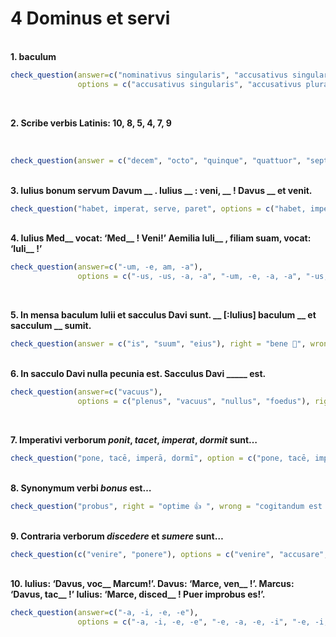 # 4 Dominus et servi
 
</br>
**1. baculum**
```{r}
check_question(answer=c("nominativus singularis", "accusativus singularis"), 
               options = c("accusativus singularis", "accusativus pluralis", "nominativus singularis", "nominativus pluralis"), right = "ita, ut dicis 👏", wrong = "minime 😔", button_label = "Rectene dico?", type = "checkbox")
```
</br>

**2. Scribe verbis Latinis: 10, 8, 5, 4, 7, 9**
 
</br>
  
```{r}
check_question(answer = c("decem", "octo", "quinque", "quattuor", "septem", "novem"), right = "recte sane 🙂", wrong = "quid ais? 🤨", button_label = "Rectene dico?", type = "in_order")
```
 

</br>
**3. Iulius bonum servum Davum  __ . Iulius __ : veni, __ ! Davus __ et venit.**
 
```{r}
check_question("habet, imperat, serve, paret", options = c("habet, imperat, serve, paret", "paret, habet, serve, imperat", "habet, paret, servus, imperat", "habet, imperat, servus, paret"), right = "probe 👌 ", wrong = "non ita ☹️ ", button_label = "Rectene dico?", type = "select")
```
 
</br>
**4. Iulius Med__ vocat: ‘Med__ ! Veni!’ Aemilia Iuli__ , filiam suam, vocat: ‘Iuli__ !’**
```{r}
check_question(answer=c("-um, -e, am, -a"), 
               options = c("-us, -us, -a, -a", "-um, -e, -a, -a", "-us, -e, -am, -a", "-um, -e, am, -a"), right = "optime 👍", wrong = "non ita ☹️", button_label = "Rectene dico?", type = "radio")
```
</br>

**5. In mensa baculum Iulii et sacculus Davi sunt. __ [:Iulius] baculum __ et sacculum __ sumit.** 
  

```{r}
check_question(answer = c("is", "suum", "eius"), right = "bene 🤩", wrong = "minime 😔", button_label = "Rectene dico?", type = "in_order")
```
 
</br>
**6. In sacculo Davi nulla pecunia est. Sacculus Davi _____ est.** 
```{r}
check_question(answer=c("vacuus"), 
               options = c("plenus", "vacuus", "nullus", "foedus"), right = "sic est  🤩", wrong = "minime 😔", button_label = "Rectene dico?", type = "radio")
```
</br>

**7. Imperativi verborum _ponit_, _tacet_, _imperat_, _dormit_ sunt...**
  

```{r}
check_question("pone, tacē, imperā, dormī", option = c("pone, tacē, imperē, dormē", "pone, taci, impere, dormī", "pone, tacē, imperā, dormī", "poni, tacē, imperā, dormī"), right = "sic est  🤩", wrong = "minime 😔", button_label = "Rectene dico?", type = "radio")
```
 

</br>
**8. Synonymum verbi _bonus_ est...**
 
```{r}
check_question("probus", right = "optime 👍 ", wrong = "cogitandum est 🤔", button_label = "Rectene dico?", placeholder = "Quid putas?")
```
 

</br>
**9. Contraria verborum _discedere_ et _sumere_ sunt...**
  
```{r}
check_question(c("venire", "ponere"), options = c("venire", "accusare", "habere", "ponere", "parere"), right = "recte sane 🙂", wrong = "non hercle vero! 😕", button_label = "Rectene dico?", type = "checkbox")
```
 

</br>
**10. Iulius: ‘Davus, voc__ Marcum!’. Davus: ‘Marce, ven__ !’. Marcus: ‘Davus, tac__ !’ Iulius: ‘Marce, disced__ ! Puer improbus es!’.**
```{r}
check_question(answer=c("-a, -i, -e, -e"), 
               options = c("-a, -i, -e, -e", "-e, -a, -e, -i", "-e, -i, -e, -i", "-e, -e, -i, -i"), right = "ita, ut dicis 👏", wrong = "minime 😔", button_label = "Rectene dico?", type = "radio")
```
</br>
 
